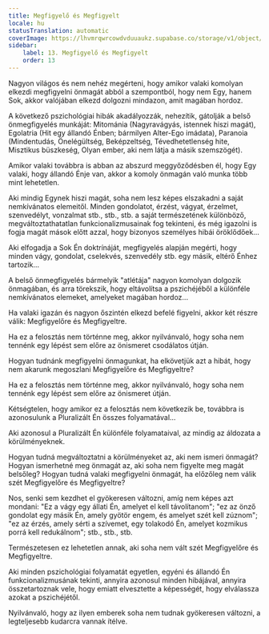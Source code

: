 ```yaml
---
title: Megfigyelő és Megfigyelt
locale: hu
statusTranslation: automatic
coverImage: https://lhvmrqwrcowdvduuaukz.supabase.co/storage/v1/object/public/strapi-uploads/small_cover-tratado-de-psicologia-revolucionaria.webp-5e15e1cec4e0ebebcde5d7fc7565d8fd.webp
sidebar:
    label: 13. Megfigyelő és Megfigyelt
    order: 13
---
```

Nagyon világos és nem nehéz megérteni, hogy amikor valaki komolyan elkezdi megfigyelni önmagát abból a szempontból, hogy nem Egy, hanem Sok, akkor valójában elkezd dolgozni mindazon, amit magában hordoz.

A következő pszichológiai hibák akadályozzák, nehezítik, gátolják a belső önmegfigyelés munkáját: Mitománia (Nagyravágyás, istennek hiszi magát), Egolatria (Hit egy állandó Énben; bármilyen Alter-Ego imádata), Paranoia (Mindentudás, Önelégültség, Beképzeltség, Tévedhetetlenség hite, Misztikus büszkeség, Olyan ember, aki nem látja a másik szemszögét).

Amikor valaki továbbra is abban az abszurd meggyőződésben él, hogy Egy valaki, hogy állandó Énje van, akkor a komoly önmagán való munka több mint lehetetlen.

Aki mindig Egynek hiszi magát, soha nem lesz képes elszakadni a saját nemkívánatos elemeitől. Minden gondolatot, érzést, vágyat, érzelmet, szenvedélyt, vonzalmat stb., stb., stb. a saját természetének különböző, megváltoztathatatlan funkcionalizmusainak fog tekinteni, és még igazolni is fogja magát mások előtt azzal, hogy bizonyos személyes hibái öröklődőek...

Aki elfogadja a Sok Én doktrínáját, megfigyelés alapján megérti, hogy minden vágy, gondolat, cselekvés, szenvedély stb. egy másik, eltérő Énhez tartozik...

A belső önmegfigyelés bármelyik "atlétája" nagyon komolyan dolgozik önmagában, és arra törekszik, hogy eltávolítsa a pszichéjéből a különféle nemkívánatos elemeket, amelyeket magában hordoz...

Ha valaki igazán és nagyon őszintén elkezd befelé figyelni, akkor két részre válik: Megfigyelőre és Megfigyeltre.

Ha ez a felosztás nem történne meg, akkor nyilvánvaló, hogy soha nem tennénk egy lépést sem előre az önismeret csodálatos útján.

Hogyan tudnánk megfigyelni önmagunkat, ha elkövetjük azt a hibát, hogy nem akarunk megoszlani Megfigyelőre és Megfigyeltre?

Ha ez a felosztás nem történne meg, akkor nyilvánvaló, hogy soha nem tennénk egy lépést sem előre az önismeret útján.

Kétségtelen, hogy amikor ez a felosztás nem következik be, továbbra is azonosulunk a Pluralizált Én összes folyamatával...

Aki azonosul a Pluralizált Én különféle folyamataival, az mindig az áldozata a körülményeknek.

Hogyan tudná megváltoztatni a körülményeket az, aki nem ismeri önmagát? Hogyan ismerhetné meg önmagát az, aki soha nem figyelte meg magát belsőleg? Hogyan tudná valaki megfigyelni önmagát, ha előzőleg nem válik szét Megfigyelőre és Megfigyeltre?

Nos, senki sem kezdhet el gyökeresen változni, amíg nem képes azt mondani: "Ez a vágy egy állati Én, amelyet el kell távolítanom"; "ez az önző gondolat egy másik Én, amely gyötör engem, és amelyet szét kell zúznom"; "ez az érzés, amely sérti a szívemet, egy tolakodó Én, amelyet kozmikus porrá kell redukálnom"; stb., stb., stb.

Természetesen ez lehetetlen annak, aki soha nem vált szét Megfigyelőre és Megfigyeltre.

Aki minden pszichológiai folyamatát egyetlen, egyéni és állandó Én funkcionalizmusának tekinti, annyira azonosul minden hibájával, annyira összetartoznak vele, hogy emiatt elvesztette a képességét, hogy elválassza azokat a pszichéjétől.

Nyilvánvaló, hogy az ilyen emberek soha nem tudnak gyökeresen változni, a legteljesebb kudarcra vannak ítélve.

